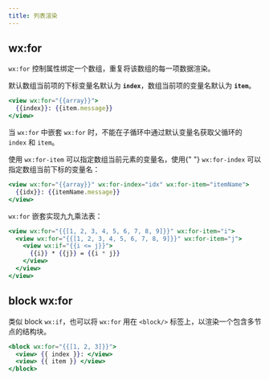 ```yaml
---
title: 列表渲染
---
```


## wx:for

`wx:for` 控制属性绑定一个数组，重复将该数组的每一项数据渲染。

默认数组当前项的下标变量名默认为 **`index`**，数组当前项的变量名默认为 **`item`**。

```jsx
<view wx:for="{{array}}">
  {{index}}: {{item.message}}
</view>
```

当 `wx:for` 中嵌套 `wx:for` 时，不能在子循环中通过默认变量名获取父循环的 `index` 和 `item`。

<p style={{ marginBottom: "5px" }}>
  使用 <code>wx:for-item</code> 可以指定数组当前元素的变量名，使用{" "}
  <code>wx:for-index</code> 可以指定数组当前下标的变量名：
</p>

```jsx
<view wx:for="{{array}}" wx:for-index="idx" wx:for-item="itemName">
  {{idx}}: {{itemName.message}}
</view>
```

<p style={{ marginBottom: "5px" }}>
  <code>wx:for</code> 嵌套实现九九乘法表：
</p>

```jsx
<view wx:for="{{[1, 2, 3, 4, 5, 6, 7, 8, 9]}}" wx:for-item="i">
  <view wx:for="{{[1, 2, 3, 4, 5, 6, 7, 8, 9]}}" wx:for-item="j">
    <view wx:if="{{i <= j}}">
      {{i}} * {{j}} = {{i * j}}
    </view>
  </view>
</view>
```

## block wx:for

类似 block `wx:if`，也可以将 `wx:for` 用在 <code>&lt;block&sol;&gt;</code> 标签上，以渲染一个包含多节点的结构块。

```jsx
<block wx:for="{{[1, 2, 3]}}">
  <view> {{ index }}: </view>
  <view> {{ item }} </view>
</block>
```
